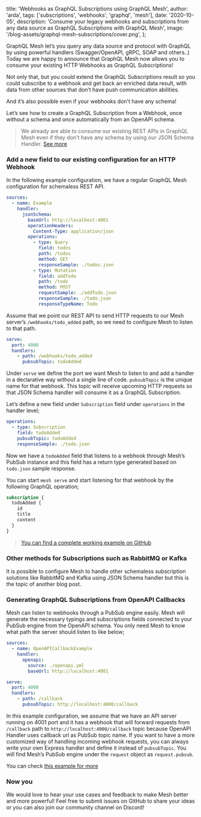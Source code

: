 
  title: 'Webhooks as GraphQL Subscriptions using GraphQL Mesh',
  author: 'arda',
  tags: ['subscriptions', 'webhooks', 'graphql', 'mesh'],
  date: '2020-10-05',
  description:
    'Consume your legacy webhooks and subscriptions from any data source as GraphQL Subscriptions with GraphQL Mesh',
  image: '/blog-assets/graphql-mesh-subscriptions/cover.png',
};


GraphQL Mesh let’s you query any data source and protocol with GraphQL by using powerful handlers (Swagger/OpenAPI, gRPC, SOAP and others..)
Today we are happy to announce that GraphQL Mesh now allows you to consume your existing HTTP Webhooks as GraphQL Subscriptions!

Not only that, but you could extend the GraphQL Subscriptions result so you could subscribe to a webhook and get back an enriched data result, with data from other sources that don’t have push communication abilities.

And it’s also possible even if your webhooks don't have any schema!

Let’s see how to create a GraphQL Subscription from a Webhook, once without a schema and once automatically from an OpenAPI schema.

> We already are able to consume our existing REST APIs in GraphQL Mesh even if they don't have any schema by using our JSON Schema Handler. [See more](https://the-guild.dev/blog/migrating-from-rest)

### Add a new field to our existing configuration for an HTTP Webhook

In the following example configuration, we have a regular GraphQL Mesh configuration for schemaless REST API.

```yml
sources:
  - name: Example
    handler:
      jsonSchema:
        baseUrl: http://localhost:4001
        operationHeaders:
          Content-Type: application/json
        operations:
          - type: Query
            field: todos
            path: /todos
            method: GET
            responseSample: ./todos.json
          - type: Mutation
            field: addTodo
            path: /todo
            method: POST
            requestSample: ./addTodo.json
            responseSample: ./todo.json
            responseTypeName: Todo
```

Assume that we point our REST API to send HTTP requests to our Mesh server’s `/webhooks/todo_added` path, so we need to configure Mesh to listen to that path.

```yml
serve:
  port: 4000
  handlers:
    - path: /webhooks/todo_added
      pubsubTopic: todoAdded
```

Under `serve` we define the port we want Mesh to listen to and add a handler in a declarative way without a single line of code. `pubsubTopic` is the unique name for that webhook. This topic will receive upcoming HTTP requests so that JSON Schema handler will consume it as a GraphQL Subscription.

Let’s define a new field under `Subscription` field under `operations` in the handler level;

```yml
operations:
  - type: Subscription
    field: todoAdded
    pubsubTopic: todoAdded
    responseSample: ./todo.json
```

Now we have a `todoAdded` field that listens to a webhook through Mesh’s PubSub instance and this field has a return type generated based on `todo.json` sample response.

You can start `mesh serve` and start listening for that webhook by the following GraphQL operation;

```graphql
subscription {
  todoAdded {
    id
    title
    content
  }
}
```

> [You can find a complete working example on GitHub](https://github.com/Urigo/graphql-mesh/tree/master/examples/subscriptions-example)

### Other methods for Subscriptions such as RabbitMQ or Kafka

It is possible to configure Mesh to handle other schemaless subscription solutions like RabbitMQ and Kafka using JSON Schema handler but this is the topic of another blog post.

### Generating GraphQL Subscriptions from OpenAPI Callbacks

Mesh can listen to webhooks through a PubSub engine easily. Mesh will generate the necessary typings and subscriptions fields connected to your PubSub engine from the OpenAPI schema.
You only need Mesh to know what path the server should listen to like below;

```yaml
sources:
  - name: OpenAPICallbackExample
    handler:
      openapi:
        source: ./openapi.yml
        baseUrl: http://localhost:4001

serve:
  port: 4000
  handlers:
    - path: /callback
      pubsubTopic: http://localhost:4000/callback
```

In this example configuration, we assume that we have an API server running on 4001 port and it has a webhook that will forward requests from `/callback` path to `http://localhost:4000/callback` topic because OpenAPI Handler uses callback url as PubSub topic name.
If you want to have a more customized way of handling incoming webhook requests, you can always write your own Express handler and define it instead of `pubsubTopic`. You will find Mesh’s PubSub engine under the `request` object as `request.pubsub`.

You can check [this example for more](https://github.com/Urigo/graphql-mesh/tree/master/examples/openapi-subscriptions)

### Now you

We would love to hear your use cases and feedback to make Mesh better and more powerful!
Feel free to submit issues on GitHub to share your ideas or you can also join our community channel on Discord!
